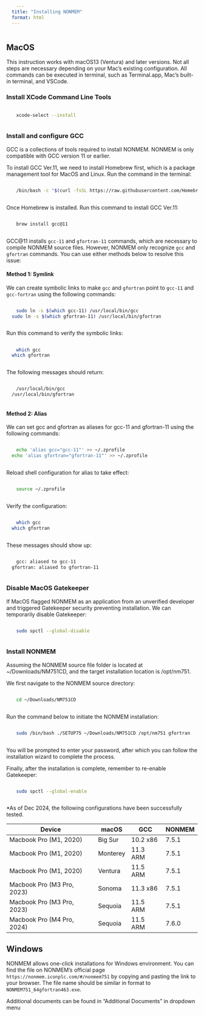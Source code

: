 ```yaml
---
title: "Installing NONMEM"
format: html
---
```



<style>
pre, pre code {
  background-color: #e0e0e0;
  padding: 1em;
  border-radius: 8px;
}
</style>

## MacOS
This instruction works with macOS13 (Ventura) and later versions. Not all steps are necessary depending on your Mac's existing configuration. All commands can be executed in terminal, such as Terminal.app, Mac's built-in terminal, and VSCode.

### Install XCode Command Line Tools
```bash
xcode-select --install
```

### Install and configure GCC
GCC is a collections of tools required to install NONMEM. NONMEM is only compatible with GCC version 11 or earlier. 

To install GCC Ver.11, we need to install Homebrew first, which is a package management tool for MacOS and Linux. Run the command in the terminal:

```bash
/bin/bash -c "$(curl -fsSL https://raw.githubusercontent.com/Homebrew/install/HEAD/install.sh)"
```

Once Homebrew is installed. Run this command to install GCC Ver.11:
```bash
brew install gcc@11
```

GCC@11 installs `gcc-11` and `gfortran-11` commands, which are necessary to compile NONMEM source files. However, NONMEM only recognize `gcc` and `gfortran` commands. You can use either methods below to resolve this issue:

#### Method 1: Symlink
We can create symbolic links to make `gcc` and `gfortran` point to `gcc-11` and `gcc-fortran` using the following commands:
```bash
sudo ln -s $(which gcc-11) /usr/local/bin/gcc
sudo ln -s $(which gfortran-11) /usr/local/bin/gfortran
```

Run this command to verify the symbolic links:
```bash
which gcc
which gfortran
```

The following messages should return:
```bash
/usr/local/bin/gcc
/usr/local/bin/gfortran
```
#### Method 2: Alias

We can set gcc and gfortran as aliases for gcc-11 and gfortran-11 using the following commands:
```bash
echo 'alias gcc="gcc-11"' >> ~/.zprofile
echo 'alias gfortran="gfortran-11"' >> ~/.zprofile
```

Reload shell configuration for alias to take effect:
```bash
source ~/.zprofile
```

Verify the configuration:
```bash
which gcc
which gfortran
```
These messages should show up:
```bash
gcc: aliased to gcc-11
gfortran: aliased to gfortran-11
```


### Disable MacOS Gatekeeper
If MacOS flagged NONMEM as an application from an unverified developer and triggered Gatekeeper security preventing installation. We can temporarily disable Gatekeeper:
```bash
sudo spctl --global-disable
```

### Install NONMEM
Assuming the NONMEM source file folder is located at ~/Downloads/NM751CD, and the target installation location is /opt/nm751.

We first navigate to the NONMEM source directory:

```bash
cd ~/Downloads/NM751CD 
```

Run the command below to initiate the NONMEM installation:
```bash
sudo /bin/bash ./SETUP75 ~/Downloads/NM751CD /opt/nm751 gfortran
```

You will be prompted to enter your password, after which you can follow the installation wizard to complete the process.

Finally, after the installation is complete, remember to re-enable Gatekeeper:
```bash
sudo spctl --global-enable
```

*As of Dec 2024, the following configurations have been successfully tested.

|           Device          |  macOS   |   GCC  | NONMEM|
|---------------------------|----------|--------|-------|
|  Macbook Pro (M1, 2020)   | Big Sur  |10.2 x86| 7.5.1 |
|  Macbook Pro (M1, 2020)   | Monterey |11.3 ARM| 7.5.1 |
|  Macbook Pro (M1, 2020)   |  Ventura |11.5 ARM| 7.5.1 |
| Macbook Pro (M3 Pro, 2023)|  Sonoma  |11.3 x86| 7.5.1 |
| Macbook Pro (M3 Pro, 2023)|  Sequoia |11.5 ARM| 7.5.1 |
| Macbook Pro (M4 Pro, 2024)|  Sequoia |11.5 ARM| 7.6.0 |


## Windows
NONMEM allows one-click installations for Windows environment. You can find the file on NONMEM's official page `https://nonmem.iconplc.com/#/nonmem751` by copying and pasting the link to your browser. The file name should be similar in format to `NONMEM751_64gfortran463.exe`.


Additional documents can be found in "Additional Documents" in dropdown menu
